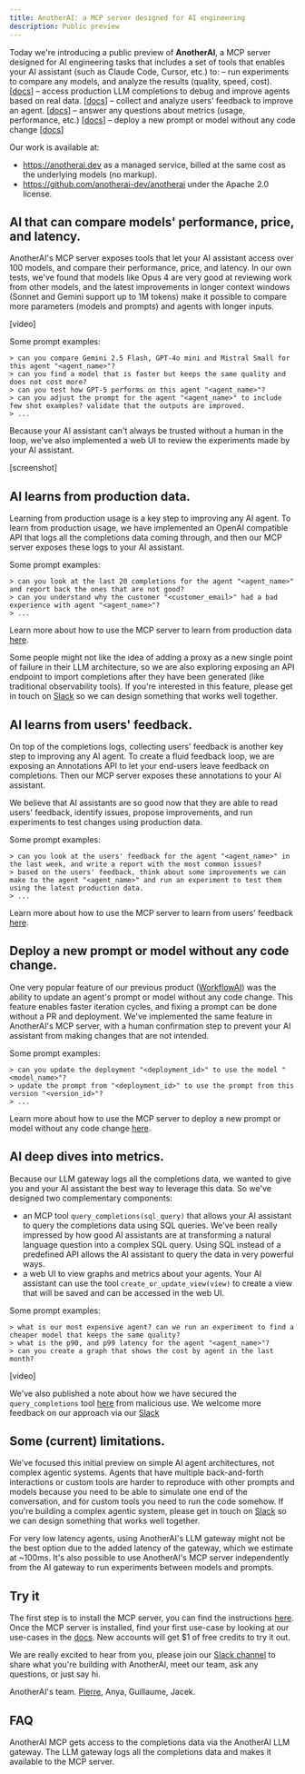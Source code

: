 ```yaml
---
title: AnotherAI: a MCP server designed for AI engineering
description: Public preview
---
```


Today we're introducing a public preview of **AnotherAI**, a MCP server designed for AI engineering tasks that includes a set of tools that enables your AI assistant (such as Claude Code, Cursor, etc.) to:
– run experiments to compare any models, and analyze the results (quality, speed, cost). [[docs](/use-cases/fundamentals/experiments)]
– access production LLM completions to debug and improve agents based on real data. [[docs](/use-cases/fundamentals/debugging)]
– collect and analyze users' feedback to improve an agent. [[docs](/use-cases/user-feedback)]
– answer any questions about metrics (usage, performance, etc.) [[docs](/use-cases/fundamentals/metrics)]
– deploy a new prompt or model without any code change [[docs](/use-cases/fundamentals/deployments)]

Our work is available at:
- https://anotherai.dev as a managed service, billed at the same cost as the underlying models (no markup).
- https://github.com/anotherai-dev/anotherai under the Apache 2.0 license.

## AI that can compare models' performance, price, and latency.

AnotherAI's MCP server exposes tools that let your AI assistant access over 100 models, and compare their performance, price, and latency. In our own tests, we've found that models like Opus 4 are very good at reviewing work from other models, and the latest improvements in longer context windows (Sonnet and Gemini support up to 1M tokens) make it possible to compare more parameters (models and prompts) and agents with longer inputs.

[video]

Some prompt examples:
```
> can you compare Gemini 2.5 Flash, GPT-4o mini and Mistral Small for this agent "<agent_name>"?
> can you find a model that is faster but keeps the same quality and does not cost more?
> can you test how GPT-5 performs on this agent "<agent_name>"?
> can you adjust the prompt for the agent "<agent_name>" to include few shot examples? validate that the outputs are improved.
> ...
```

Because your AI assistant can't always be trusted without a human in the loop, we've also implemented a web UI to review the experiments made by your AI assistant.

[screenshot]

## AI learns from production data.

Learning from production usage is a key step to improving any AI agent. To learn from production usage, we have implemented an OpenAI compatible API that logs all the completions data coming through, and then our MCP server exposes these logs to your AI assistant.

Some prompt examples:
```
> can you look at the last 20 completions for the agent "<agent_name>" and report back the ones that are not good?
> can you understand why the customer "<customer_email>" had a bad experience with agent "<agent_name>"?
> ...
```

Learn more about how to use the MCP server to learn from production data [here](/use-cases/fundamentals/debugging).

Some people might not like the idea of adding a proxy as a new single point of failure in their LLM architecture, so we are also exploring exposing an API endpoint to import completions after they have been generated (like traditional observability tools). If you're interested in this feature, please get in touch on [Slack](https://join.slack.com/t/anotherai-dev/shared_invite/zt-3av2prezr-Lz10~8o~rSRQE72m_PyIJA) so we can design something that works well together.

## AI learns from users' feedback.

On top of the completions logs, collecting users' feedback is another key step to improving any AI agent. To create a fluid feedback loop, we are exposing an Annotations API to let your end-users leave feedback on completions. Then our MCP server exposes these annotations to your AI assistant.

We believe that AI assistants are so good now that they are able to read users' feedback, identify issues, propose improvements, and run experiments to test changes using production data.

Some prompt examples:
```
> can you look at the users' feedback for the agent "<agent_name>" in the last week, and write a report with the most common issues?
> based on the users' feedback, think about some improvements we can make to the agent "<agent_name>" and run an experiment to test them using the latest production data.
> ...
```

Learn more about how to use the MCP server to learn from users' feedback [here](https://docs.anotherai.dev/use-cases/user-feedback).

## Deploy a new prompt or model without any code change.

One very popular feature of our previous product ([WorkflowAI](https://workflowai.com)) was the ability to update an agent's prompt or model without any code change. This feature enables faster iteration cycles, and fixing a prompt can be done without a PR and deployment. We've implemented the same feature in AnotherAI's MCP server, with a human confirmation step to prevent your AI assistant from making changes that are not intended.

Some prompt examples:
```
> can you update the deployment "<deployment_id>" to use the model "<model_name>"?
> update the prompt from "<deployment_id>" to use the prompt from this version "<version_id>"?
> ...
```
Learn more about how to use the MCP server to deploy a new prompt or model without any code change [here](/use-cases/fundamentals/deployments).

## AI deep dives into metrics.

Because our LLM gateway logs all the completions data, we wanted to give you and your AI assistant the best way to leverage this data. So we've designed two complementary components:
- an MCP tool `query_completions(sql_query)` that allows your AI assistant to query the completions data using SQL queries. We've been really impressed by how good AI assistants are at transforming a natural language question into a complex SQL query. Using SQL instead of a predefined API allows the AI assistant to query the data in very powerful ways.
- a web UI to view graphs and metrics about your agents. Your AI assistant can use the tool `create_or_update_view(view)` to create a view that will be saved and can be accessed in the web UI.

Some prompt examples:
```
> what is our most expensive agent? can we run an experiment to find a cheaper model that keeps the same quality?
> what is the p90, and p99 latency for the agent "<agent_name>"?
> can you create a graph that shows the cost by agent in the last month?
```

[video]

We've also published a note about how we have secured the `query_completions` tool [here](/security#sql-query-tool-security) from malicious use. We welcome more feedback on our approach via our [Slack](https://join.slack.com/t/anotherai-dev/shared_invite/zt-3av2prezr-Lz10~8o~rSRQE72m_PyIJA)

## Some (current) limitations.

We've focused this initial preview on simple AI agent architectures, not complex agentic systems. Agents that have multiple back-and-forth interactions or custom tools are harder to reproduce with other prompts and models because you need to be able to simulate one end of the conversation, and for custom tools you need to run the code somehow. If you're building a complex agentic system, please get in touch on [Slack](https://join.slack.com/t/anotherai-dev/shared_invite/zt-3av2prezr-Lz10~8o~rSRQE72m_PyIJA) so we can design something that works well together.

For very low latency agents, using AnotherAI's LLM gateway might not be the best option due to the added latency of the gateway, which we estimate at ~100ms. It's also possible to use AnotherAI's MCP server independently from the AI gateway to run experiments between models and prompts.

## Try it

The first step is to install the MCP server, you can find the instructions [here](/getting-started). Once the MCP server is installed, find your first use-case by looking at our use-cases in the [docs](/). New accounts will get $1 of free credits to try it out.

We are really excited to hear from you, please join our [Slack channel](https://join.slack.com/t/anotherai-dev/shared_invite/zt-3av2prezr-Lz10~8o~rSRQE72m_PyIJA) to share what you're building with AnotherAI, meet our team, ask any questions, or just say hi.

AnotherAI's team.
[Pierre](https://x.com/pierrevalade), Anya, Guillaume, Jacek.

## FAQ

<Accordions>
<Accordion title="How does AnotherAI MCP gets access to the completions data?">
AnotherAI MCP gets access to the completions data via the AnotherAI LLM gateway. The LLM gateway logs all the completions data and makes it available to the MCP server.
</Accordion>
</Accordions>

